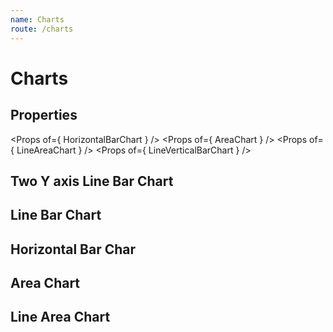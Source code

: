 ```yaml
---
name: Charts
route: /charts
---
```



# Charts

## Properties
<Props of={ HorizontalBarChart } />
<Props of={ AreaChart } />
<Props of={ LineAreaChart } />
<Props of={ LineVerticalBarChart } />

## Two Y axis Line Bar Chart
<Playground>
    <TwoYAxisLineBarChart
        width={ 600 }
        yTitle='(R$) Custo'
        yDataType='money'
        barsInfo={ [
            {
                title: 'Pareto',
                color: '#E97551',
            },
            {
                title: 'Manutenção',
                color: '#87C4CB'
            },
            { 
                title: 'Aquisição',
                color: '#487086'
            }
        ] }
        data={ [
            [['sss', 800], ['aaa', 900] ], 
            [['sss', 200000], ['aaa', 300000] ], 
            [['sss', 1000], ['aaa', 1000] ]
        ] }
    />
</Playground>


## Line Bar Chart
<Playground>
    <LineVerticalBarChart
        yTitle='(R$) Custo'
        yDataType='money'
        barsInfo={ [ 
            { 
                title: 'Preventivas',
                color: '#9F88FB'
            },
            {
                title: 'Corretivas',
                color: '#30D2D6'
            },
            {
                title: 'Total',
                color: '#F09B1B',
            }
        ] }
        data={ [
            [ 
                ['2019-01-01 14:01', 1000],
                ['2019-02-01 14:01', 2000],
                ['2019-03-01 14:01', 3000],
                ['2019-04-01 14:01', 4000],
                ['2019-05-01 14:01', 5000],
                ['2019-06-01 14:01', 6000]
            ],
            [ 
                ['2019-01-01 14:01', 1000],
                ['2019-02-01 14:01', 2500],
                ['2019-03-01 14:01', 1200],
                ['2019-04-01 14:01', 4000],
                ['2019-05-01 14:01', 5000],
                ['2019-06-01 14:01', 6000]
            ],
            [ 
                ['2019-01-01 14:01', 10000],
                ['2019-02-01 14:01', 11000],
                ['2019-03-01 14:01', 12000],
                ['2019-04-01 14:01', 13000],
                ['2019-05-01 14:01', 14000],
                ['2019-06-01 14:01', 15000]
            ]
        ] }
    />
</Playground>


## Horizontal Bar Char
<Playground>
    <HorizontalBarChart 
        percent
        animation
        width={ 600 }
        yToolTip='Equipamento: '
        xToolTip='Disponibilidade: '
        data={ [ [3,"NG 361"],[5,"NG 362"],[55,"NG 364"] ] } 
    />
</Playground>

## Area Chart 
<Playground>
    <AreaChart 
        areaColor='blue'
        areaOpacity={ 0.5 }
        width={ 600 }
        xTickAngle={ 0 }
        xTitle='period'
        yTooltipLegend='Quantidade'
        xTooltipLegend='Data' 
        yDomain={ [0, 300] }
        yTitle='quantity'
        data={ 
            [ 
                ['2019-09-01', 9.1111111111],
                ['2019-09-02', 110],
                ['2019-09-03', 120],
                ['2019-09-04', 298],
                ['2019-09-05', 299],
                ['2019-09-06', 160],
                ['2019-09-07', 16]
            ] 
        } 
    />
</Playground>

## Line Area Chart
<Playground>
    <LineAreaChart 
        areaColor='green'
        lineColor='green'
        areaOpacity={ 0.5 }
        width={ 600 }
        yDataType='percent'
        xTickAngle={ 0 }
        xTitle='period'
        yTitle='percentage'
        referenceLine={ 3 } 
        referenceColor='green'
        referenceLegend='mark'
        yTooltipLegend='Porcentagem'    
        xTooltipLegend='Período'
        data={ 
            [ 
                ['2019-01-01 14:01', 9.11],
                ['2019-02-01 14:01', 11],
                ['2019-03-01 14:01', 12],
                ['2019-04-01 14:01', 12],
                ['2019-05-01 14:01', 13]
            ] 
        } 
    />
</Playground>
